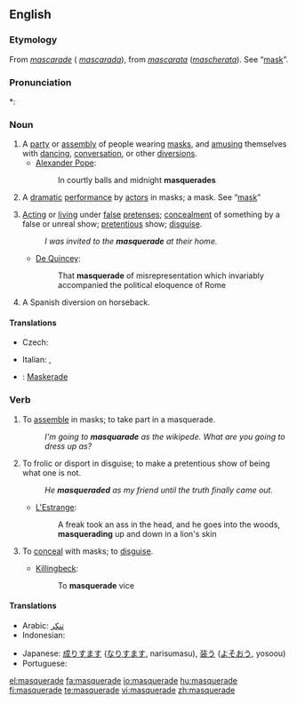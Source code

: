 {{wikipedia|dab=masquerade}}
==English==

===Etymology===
From {{etyl|fr}} ''[[mascarade]]'' ({{etyl|es}} ''[[mascarada]]''), from {{etyl|it}} ''[[mascarata]]'' (''[[mascherata]]''). See “[[mask]]”.

===Pronunciation===
*: {{rhymes|eɪd}}

===Noun===
{{en-noun}}

# A [[party]] or [[assembly]] of people wearing [[mask]]s, and [[amusing]] themselves with [[dancing]], [[conversation]], or other [[diversions]].
#* [[w:Alexander Pope|Alexander Pope]]:
#*: In courtly balls and midnight '''masquerades'''
# {{obsolete}} A [[dramatic]] [[performance]] by [[actor]]s in masks; a mask. See “[[mask]]”
# [[acting|Acting]] or [[living]] under [[false]] [[pretense]]s; [[concealment]] of something by a false or unreal show; [[pretentious]] show; [[disguise]].
#: ''I was invited to the '''masquerade''' at their home.''
#* [[De Quincey]]:
#*: That '''masquerade''' of misrepresentation which invariably accompanied the political eloquence of Rome
# A Spanish diversion on horseback.

====Translations====
{{trans-top|party of people wearing masks, and amusing themselves}}
* Czech: {{t-|cs|maškaráda|f}}
{{trans-mid}}
* Italian: {{t-|it|mascherata|f}}, {{t-|it|ballo in maschera|m}}
{{trans-bottom}}

{{checktrans-top}}
* {{ttbc|German}}: [[Maskerade]] {{f}}
{{checktrans-mid}}
{{checktrans-bottom}}

===Verb===
{{en-verb|masquerades|masquerading|masqueraded}}

# {{intransitive}} To [[assemble]] in masks; to take part in a masquerade.
#: ''I'm going to '''masquarade''' as the wikipede.  What are you going to dress up as?''
# {{intransitive}} To frolic or disport in disguise; to make a pretentious show of being what one is not.
#: ''He '''masqueraded''' as my friend until the truth finally came out.''
#* [[L'Estrange]]:
#*: A freak took an ass in the head, and he goes into the woods, '''masquerading''' up and down in a lion's skin
# {{transitive}} To [[conceal]] with masks; to [[disguise]].
#* [[Killingbeck]]:
#*: To '''masquerade''' vice

====Translations====
{{trans-top|to conceal with masks}}
* Arabic: [[تنكر]]
* Indonesian: {{t+|id|samar|alt=menyamar|xs=Indonesian}}
{{trans-mid}}
* Japanese: [[成りすます]] ([[なりすます]], narisumasu), [[装う]] ([[よそおう]], yosoou)
* Portuguese: {{t+|pt|mascarar}}
{{trans-bottom}}

[[el:masquerade]]
[[fa:masquerade]]
[[io:masquerade]]
[[hu:masquerade]]
[[fi:masquerade]]
[[te:masquerade]]
[[vi:masquerade]]
[[zh:masquerade]]